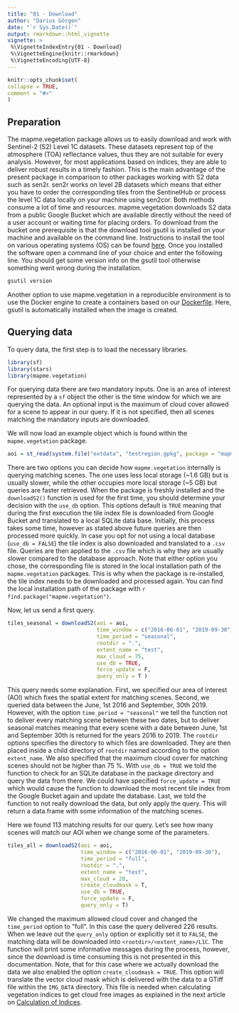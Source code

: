 ```yaml
---
title: "01 - Download"
author: "Darius Görgen"
date: "`r Sys.Date()`"
output: rmarkdown::html_vignette
vignette: >
 %\VignetteIndexEntry{01 - Download}
 %\VignetteEngine{knitr::rmarkdown}
 %\VignetteEncoding{UTF-8}
---
```



```r
knitr::opts_chunk$set(
collapse = TRUE,
comment = "#>"
)
```

## Preparation

The mapme.vegetation package allows us to easily download and work with Sentinel-2 (S2) Level 1C datasets.
These datasets represent top of the atmosphere (TOA) reflectance values, thus they are not
suitable for every analysis. However, for most applications based on indices, they are able
to deliver robust results in a timely fashion. This is the main advantage of the present
package in comparison to other packages working with S2 data such as sen2r. sen2r works
on level 2B datasets which means that either you have to order the corresponding tiles
from the SentinelHub or process the level 1C data locally on your machine using sen2cor.
Both methods consume a lot of time and resources.
mapme.vegetation downloads S2 data from a public Google Bucket which are available directly without
the need of a user account or waiting time for placing orders. To download from the bucket
one prerequisite is that the download tool gsutil is installed on your machine and available
on the command line. Instructions to install the tool on various operating systems (OS)
can be found [here](https://cloud.google.com/storage/docs/gsutil_install).
Once you installed the software open a command line of your choice and enter
the following line. You should get some version info on the gsutil tool otherwise
something went wrong during the installation. 

```bash
gsutil version
```

Another option to use mapme.vegetation in a reproducible environment is to use the Docker engine
to create a containers based on our [Dockerfile](../../Dockerfile). Here, gsutil is automatically
installed when the image is created.

## Querying data

To query data, the first step is to load the necessary libraries.

```r
library(sf)
library(stars)
library(mapme.vegetation)
```
For querying data there are two mandatory inputs. One is an area of interest represented
by a `sf` object the other is the time window for which we are querying the data. An optional
input is the maximum of cloud cover allowed for a scene to appear in our query. If it is not
specified, then all scenes matching the mandatory inputs are downloaded.

We will now load an example object which is found within the `mapme.vegetation` package.

```r
aoi = st_read(system.file("extdata", "testregion.gpkg", package = "mapme.vegetation"))
```

There are two options you can decide how `mapme.vegetation` internally is querying matching 
scenes. The one uses less local storage (~1.6 GB) but is usually slower, while
the other occupies more local storage (~5 GB) but queries are faster retrieved.
When the package is freshly installed and the `downloadS2()` function is used for the
first time, you should determine your decision with the `use_db` option. This options
default is `TRUE` meaning that during the first execution the tile index file
is downloaded from Google Bucket and translated to a local SQLite data base.
Initially, this process takes some time, however as stated above future queries
are then processed more quickly. In case you opt for not using a local database 
(`use_db = FALSE`) the tile index is also downloaded and translated to a `.csv` file.
Queries are then applied to the `.csv` file which is why they are usually slower
compared to the database approach.
Note that either option you chose, the corresponding file is stored in the local
installation path of the `mapme.vegetation` packages. This is why when the package is 
re-installed, the tile index needs to be downloaded and processed again. You
can find the local installation path of the package with `r find.package("mapme.vegetation")`.

Now, let us send a first query.

```r
tiles_seasonal = downloadS2(aoi = aoi,
                            time_window = c("2016-06-01", "2019-09-30"),
                            time_period = "seasonal",
                            rootdir = ".",
                            extent_name = "test",
                            max_cloud = 75,
                            use_db = TRUE,
                            force_update = F,
                            query_only = T )
```

This query needs some explanation. First, we specified our area of interest (AOI)
which fixes the spatial extent for matching scenes. Second, we queried data
between the June, 1st 2016 and September, 30th 2019. However, with the option
`time_period = "seasonal"` we tell the function not to deliver every matching
scene between these two dates, but to deliver seasonal matches meaning that
every scene with a date between June, 1st and September 30th is returned for 
the years 2016 to 2019. The `rootdir` options specifies the directory to which
files are downloaded. They are then placed inside a child directory of `rootdir`
named according to the option `extent_name`. We also specified that the maximum cloud 
cover for matching scenes should not be higher than 75 %. With `use_db = TRUE`
we told the function to check for an SQLite database in the package directory and query
the data from there. We could have specified `force_update = TRUE` which would cause
the function to download the most recent tile index from the Google Bucket again and update the database.
Last, we told the function to not really download the data, but only apply the query.
This will return a data.frame with some information of the matching scenes.

Here we found 113 matching results for our query. Let's see how many scenes
will match our AOI when we change some of the parameters.

```r
tiles_all = downloadS2(aoi = aoi,
                       time_window = c("2016-06-01", "2019-09-30"),
                       time_period = "full",
                       rootdir = ".",
                       extent_name = "test",
                       max_cloud = 20,
                       create_cloudmask = T,
                       use_db = TRUE,
                       force_update = F,
                       query_only = T)
```

We changed the maximum allowed cloud cover and changed the `time_period` option to "full".
In this case the query delivered 226 results.
When we leave out the `query_only` option or explicitly set it to `FALSE`, the matching data
will be downloaded into `<rootdir>/<extent_name>/L1C`. The function will print
some informative messages during the process, however, since the download is time consuming
this is not presented in this documentation. Note, that for this case where we actually
download the data we also enabled the option `create_cloudmask = TRUE`. This option
will translate the vector cloud mask which is delivered with the data to a GTiff
file within the `IMG_DATA` directory. This file is needed when calculating
vegetation indices to get cloud free images as explained in the next article on
[Calculation of Indices](E02-calcIndices.html).
